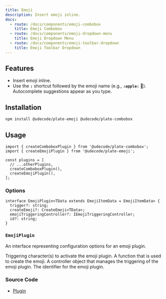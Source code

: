```yaml
---
title: Emoji
description: Insert emoji inline.
docs:
  - route: /docs/components/emoji-combobox
    title: Emoji Combobox
  - route: /docs/components/emoji-dropdown-menu
    title: Emoji Dropdown Menu
  - route: /docs/components/emoji-toolbar-dropdown
    title: Emoji Toolbar Dropdown
---
```


<ComponentPreview name="playground-demo" id="emoji" />

<PackageInfo>

## Features

- Insert emoji inline.
- Use the **`:`** shortcut followed by the emoji name (e.g., **`:apple:`** 🍎). Autocomplete suggestions appear as you type.

</PackageInfo>

## Installation

```bash
npm install @udecode/plate-emoji @udecode/plate-combobox
```

## Usage

```tsx
import { createComboboxPlugin } from '@udecode/plate-combobox';
import { createEmojiPlugin } from '@udecode/plate-emoji';

const plugins = [
  // ...otherPlugins,
  createComboboxPlugin(),
  createEmojiPlugin(),
];
```

### Options

```tsx
interface EmojiPlugin<TData extends EmojiItemData = EmojiItemData> {
  trigger?: string;
  createEmoji?: CreateEmoji<TData>;
  emojiTriggeringController?: IEmojiTriggeringController;
  id?: string;
}
```

### `EmojiPlugin`

An interface representing configuration options for an emoji plugin.

<APIParameters>
  <APIItem name="trigger" type="string" optional>
    Triggering character(s) to activate the emoji plugin.
  </APIItem>
  <APIItem name="createEmoji" type="CreateEmoji<TData>" optional>
    A function that is used to create the emoji.
  </APIItem>
  <APIItem
    name="emojiTriggeringController"
    type="IEmojiTriggeringController"
    optional
  >
    A controller object that manages the triggering of the emoji plugin.
  </APIItem>
  <APIItem name="id" type="string" optional>
    The identifier for the emoji plugin.
  </APIItem>
</APIParameters>

### Source Code

- [Plugin](https://github.com/udecode/plate/blob/main/packages/emoji/src/createEmojiPlugin.ts)
